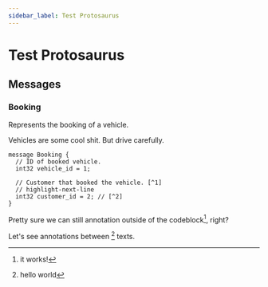 ```yaml
---
sidebar_label: Test Protosaurus
---
```


# Test Protosaurus


<ProtosaurusImage />

<ProtosaurusAnnotation />

## Messages

<Definition>

<DefinitionHeader name="message">

### Booking

</DefinitionHeader>

Represents the booking of a vehicle.

Vehicles are some cool shit. But drive carefully.

```protosaurus--booking.v1.Booking
message Booking {
  // ID of booked vehicle.
  int32 vehicle_id = 1;

  // Customer that booked the vehicle. [^1]
  // highlight-next-line
  int32 customer_id = 2; // [^2]
}
```

</Definition>

Pretty sure we can still annotation outside of the codeblock[^3], right?

Let's see annotations between [^4] texts.

[^1]: this is a sample annotation. I can also put `code` hree!
[^2]: this is another sample annotation.
[^3]: it works!
[^4]: hello world
